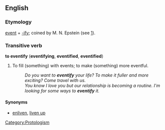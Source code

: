 ==English==
===Etymology===
[[event]] + [[-ify]]; coined by M. N. Epstein (see [http://www.emory.edu/INTELNET/Index.html]).


===Transitive verb===
'''to eventify''' ('''eventifying''', '''eventified''', '''eventified''')

#To fill (something) with events; to make (something) more eventful.
#:''Do you want to '''eventify''' your life? To make it fuller and more exciting? Come travel with us.''
#:''You know I love you but our relationship is becoming a routine. I'm looking for some ways to '''eventify''' it.''

====Synonyms====
*[[enliven]], [[liven up]]

{{protologism}} 
[[Category:Protologism]]